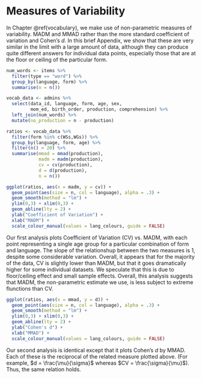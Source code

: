 # Measures of Variability {#appendix-variability}

In Chapter \@ref(vocabulary), we make use of non-parametric measures of variability. MADM and MMAD rather than the more standard coefficient of variation and Cohen's $d$. In this brief Appendix, we show that these are very similar in the limit with a large amount of data, although they can produce quite different answers for individual data points, especially those that are at the floor or ceiling of the particular form. 


```r
num_words <- items %>%
  filter(type == "word") %>%
  group_by(language, form) %>%
  summarise(n = n())

vocab_data <- admins %>%
  select(data_id, language, form, age, sex, 
         mom_ed, birth_order, production, comprehension) %>% 
  left_join(num_words) %>%
  mutate(no_production = n - production)

```


```r
ratios <- vocab_data %>%
  filter(form %in% c(WSs,WGs)) %>%
  group_by(language, form, age) %>%
  filter(n() > 20) %>%
  summarise(mmad = mmad(production), 
            madm = madm(production), 
            cv = cv(production), 
            d = d(production), 
            n = n())
```


```r
ggplot(ratios, aes(x = madm, y = cv)) + 
  geom_point(aes(size = n, col = language), alpha = .3) + 
  geom_smooth(method = "lm") +
  ylim(0,3) + xlim(0,3) +
  geom_abline(lty = 2) +
  ylab("Coefficient of Variation") + 
  xlab("MADM") + 
  scale_colour_manual(values = lang_colours, guide = FALSE)
```

Our first analysis plots Coefficient of Variation (CV) vs. MADM, with each point representing a single age group for a particular combination of form and language. The slope of the relationshup between the two measures is 1, despite some considerable variation. Overall, it appears that for the majority of the data, CV is slightly lower than MADM, but that it goes dramatically higher for some individual datasets. We speculate that this is due to floor/ceiling effect and small sample effects. Overall, this analysis suggests that MADM, the non-parametric estimate we use, is less subject to extreme flunctions than CV.

```r
ggplot(ratios, aes(x = mmad, y = d)) + 
  geom_point(aes(size = n, col = language), alpha = .3) + 
  geom_smooth(method = "lm") +
  ylim(0,3) + xlim(0,3) +
  geom_abline(lty = 2) +
  ylab("Cohen's d") + 
  xlab("MMAD") + 
  scale_colour_manual(values = lang_colours, guide = FALSE)
```

Our second analysis is identical except that it plots Cohen's $d$ by MMAD. Each of these is the reciprocal of the related measure plotted above. (For example, $d = \frac{\mu}{\sigma}$ whereas $CV = \frac{\sigma}{\mu}$). Thus, the same relation holds.
